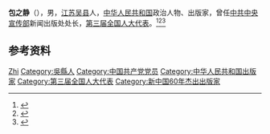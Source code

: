 '''包之静'''（{{bd|1912年||1971年|}}），男，[[江苏|江苏]][[吴县|吴县]]人，[[中华人民共和国|中华人民共和国]]政治人物、出版家，曾任[[中共中央宣传部|中共中央宣传部]]新闻出版处处长，[[第三届全国人大代表|第三届全国人大代表]]。<ref>{{Cite book|title=新闻传播百科全书|author=邱沛篁, 吴信训, 向纯武等主编|publisher=四川人民出版社|year=1998|isbn=|location=成都|pages=}}</ref><ref>{{Cite book|title=中华人民共和国职官志|author=何虎生, 李耀东, 向常福主编|publisher=中国社会出版社|year=2003|isbn=9787800883934|location=北京|pages=}}</ref><ref>{{Cite book|title=苏州历代人物大辞典|author=李峰, 汤钰林编著|publisher=上海辞书出版社|year=2016|isbn=|location=上海|pages=}}</ref>

== 参考资料 ==
{{reflist}}

{{中国人物小作品}}
{{新中国60年杰出出版家}}

{{Authority control}}
{{DEFAULTSORT:Bao包}}
[[Category:包姓|Zhi]]
[[Category:吳縣人|Category:吳縣人]]
[[Category:中国共产党党员|Category:中国共产党党员]]
[[Category:中华人民共和国出版家|Category:中华人民共和国出版家]]
[[Category:第三届全国人大代表|Category:第三届全国人大代表]]
[[Category:新中国60年杰出出版家|Category:新中国60年杰出出版家]]